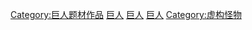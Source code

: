 [[Category:巨人题材作品|Category:巨人题材作品]]
[[Category:流行文化中的傳說生物|巨人]]
[[Category:具有超人类力气的虚构角色|巨人]]
[[Category:虛構類人類|巨人]]
[[Category:虚构怪物|Category:虚构怪物]]